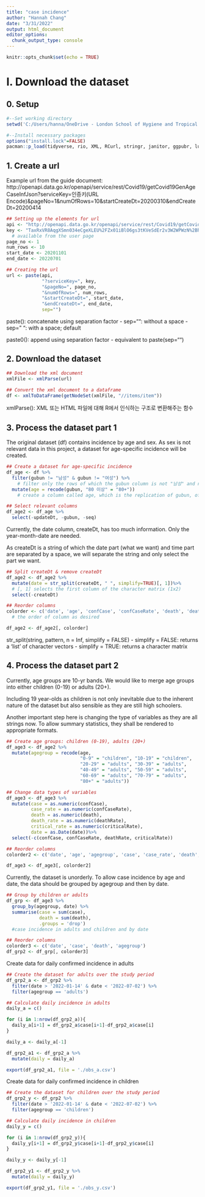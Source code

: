 ```yaml
---
title: "case incidence"
author: "Hannah Chang"
date: "3/31/2022"
output: html_document
editor_options: 
  chunk_output_type: console
---
```


```r
knitr::opts_chunk$set(echo = TRUE)
```

# I. Download the dataset
## 0. Setup

```r
#--Set working directory
setwd('C:/Users/hanna/OneDrive - London School of Hygiene and Tropical Medicine/3_summer/script/fin/epic-om/data')

#--Install necessary packages
options("install.lock"=FALSE)
pacman::p_load(tidyverse, rio, XML, RCurl, stringr, janitor, ggpubr, lubridate)
```

## 1. Create a url
Example url from the guide document:
http://openapi.data.go.kr/openapi/service/rest/Covid19/getCovid19GenAgeCaseInfJson?serviceKey=인증키(URL Encode)&pageNo=1&numOfRows=10&startCreateDt=20200310&endCreateDt=20200414

```r
## Setting up the elements for url
api <- "http://openapi.data.go.kr/openapi/service/rest/Covid19/getCovid19GenAgeCaseInfJson"
key <- "TaxRxVR8AqgXSmn034eCgeXLEU%2FZx01iBlO6gs3tKVeSdEr2v3W2WPWzN%2Bhf2Z%2BgIU99%2B1b7LCIgR0WsosPfWQ%3D%3D"
  # available from the user page
page_no <- 1
num_rows <- 10
start_date <- 20201101
end_date <- 20220701

## Creating the url
url <- paste(api, 
             "?serviceKey=", key,
             "&pageNo=", page_no,
             "&numOfRows=", num_rows,
             "&startCreateDt=", start_date,
             "&endCreateDt=", end_date,
             sep="")
```
paste(): concatenate using separation factor
- sep="": without a space
- sep=" ": with a space; default

paste0(): append using separation factor
- equivalent to paste(sep="")

## 2. Download the dataset

```r
## Download the xml document 
xmlFile <- xmlParse(url)

## Convert the xml document to a dataframe
df <- xmlToDataFrame(getNodeSet(xmlFile, "//items/item"))
```
xmlParse(): XML 또는 HTML 파일에 대해 R에서 인식하는 구조로 변환해주는 함수

## 3. Process the dataset part 1

The original dataset (df) contains incidence by age and sex. As sex is not relevant data in this project, a dataset for age-specific incidence will be created.

```r
## Create a dataset for age-specific incidence
df_age <- df %>%
  filter(gubun != "남성" & gubun != "여성") %>%
    # filter only the rows of which the gubun column is not "남성" and not "여성"
  mutate(age = recode(gubun, "80 이상" = "80+"))
    # create a column called age, which is the replication of gubun, of which "80 이상" is recoded as "80+"

## Select relevant columns
df_age2 <- df_age %>%
  select(-updateDt, -gubun, -seq)
```

Currently, the date column, createDt, has too much information. Only the year-month-date are needed. 

As createDt is a string of which the date part (what we want) and time part are separated by a space, we will separate the string and only select the part we want.

```r
## Split createDt & remove createDt
df_age2 <- df_age2 %>%
  mutate(date = str_split(createDt, " ", simplify=TRUE)[, 1])%>%
  # [, 1] selects the first column of the character matrix (1x2)
  select(-createDt)

## Reorder columns
colorder <- c('date', 'age', 'confCase', 'confCaseRate', 'death', 'deathRate', 'criticalRate')
  # the order of column as desired

df_age2 <- df_age2[, colorder]
```

str_split(string, pattern, n = Inf, simplify = FALSE)
- simplify = FALSE: returns a 'list' of character vectors
- simplify = TRUE: returns a character matrix

## 4. Process the dataset part 2

Currently, age groups are 10-yr bands. We would like to merge age groups into either children (0-19) or adults (20+). 

Including 19 year-olds as children is not only inevitable due to the inherent nature of the dataset but also sensible as they are still high schoolers.

Another important step here is changing the type of variables as they are all strings now. To allow summary statistics, they shall be rendered to appropriate formats.

```r
## Create age groups: children (0-19), adults (20+)
df_age3 <- df_age2 %>%
  mutate(agegroup = recode(age, 
                           "0-9" = "children", "10-19" = "children",
                           "20-29" = "adults", "30-39" = "adults", 
                           "40-49" = "adults", "50-59" = "adults", 
                           "60-69" = "adults", "70-79" = "adults",
                           "80+" = "adults"))

## Change data types of variables 
df_age3 <- df_age3 %>% 
  mutate(case = as.numeric(confCase), 
         case_rate = as.numeric(confCaseRate),
         death = as.numeric(death), 
         death_rate = as.numeric(deathRate),
         critical_rate = as.numeric(criticalRate),
         date = as.Date(date))%>%
  select(-c(confCase, confCaseRate, deathRate, criticalRate))

## Reorder columns
colorder2 <- c('date', 'age', 'agegroup', 'case', 'case_rate', 'death', 'death_rate', 'critical_rate')

df_age3 <- df_age3[, colorder2]
```

Currently, the dataset is unorderly. To allow case incidence by age and date, the data should be grouped by agegroup and then by date.  

```r
## Group by children or adults
df_grp <- df_age3 %>%
  group_by(agegroup, date) %>%
  summarise(case = sum(case), 
            death = sum(death),
            .groups = 'drop')
  #case incidence in adults and children and by date

## Reorder columns
colorder3 <- c('date', 'case', 'death', 'agegroup')
df_grp2 <- df_grp[, colorder3]
```

Create data for daily confirmed incidence in adults
```r
## Create the dataset for adults over the study period 
df_grp2_a <- df_grp2 %>% 
  filter(date > '2022-01-14' & date < '2022-07-02') %>%
  filter(agegroup == 'adults')

## Calculate daily incidence in adults
daily_a = c()

for (i in 1:nrow(df_grp2_a)){
  daily_a[i+1] = df_grp2_a$case[i+1]-df_grp2_a$case[i] 
}

daily_a <- daily_a[-1]

df_grp2_a1 <- df_grp2_a %>%
  mutate(daily = daily_a)

export(df_grp2_a1, file = './obs_a.csv')
```

Create data for daily confirmed incidence in children
```r
## Create the dataset for children over the study period 
df_grp2_y <- df_grp2 %>% 
  filter(date > '2022-01-14' & date < '2022-07-02') %>%
  filter(agegroup == 'children')

## Calculate daily incidence in children
daily_y = c()

for (i in 1:nrow(df_grp2_y)){
  daily_y[i+1] = df_grp2_y$case[i+1]-df_grp2_y$case[i] 
}

daily_y <- daily_y[-1]

df_grp2_y1 <- df_grp2_y %>%
  mutate(daily = daily_y)

export(df_grp2_y1, file = './obs_y.csv')
```
